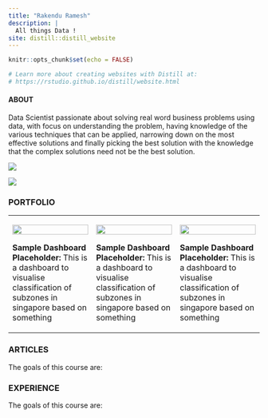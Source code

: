 ```yaml
---
title: "Rakendu Ramesh"
description: |
  All things Data !
site: distill::distill_website
---
```


```r
knitr::opts_chunk$set(echo = FALSE)

# Learn more about creating websites with Distill at:
# https://rstudio.github.io/distill/website.html

```
#### ABOUT

Data Scientist passionate about solving real word business problems using data, with focus on understanding the problem, having knowledge of the various techniques that can be applied, narrowing down on the most effective solutions and finally picking the best solution with the knowledge that the complex solutions need not be the best solution.

![](image/datascientist.jpg)


<a class="social-icon" href="https://www.linkedin.com/in/rakendu-ramesh/"><i class="fab fa-linkedin-in"></i></a>
<a class="social-icon" href="https://github.com/RakenduR"><i class="fab fa-github"></i></a>
<a class="social-icon" href="https://stackoverflow.com/users/16270975/rakendu"><i class="fab fa-stack-overflow"></i></a>
<a class="social-icon" href="https://community.rstudio.com/u/RakenduR/summary"><i class="fab fa-r-project"></i></a>
<a class="social-icon" href="https://public.tableau.com/app/profile/rakendu5820"><img class="circular_image" src = "image/tableau.jpg"/></a>

### PORTFOLIO

<table>
  <tr>
    <td width=30%>
    [![](image/rdashboard1.png){width=100%}](https://isss608vaproject.shinyapps.io/Choropleth/)
    
    **Sample Dashboard Placeholder:** This is a dashboard to visualise classification of subzones in singapore based on something

    </td>
    <td  width=30%>
    [![](image/rdashboard1.png){width=100%}](https://isss608vaproject.shinyapps.io/Choropleth/)
    
    **Sample Dashboard Placeholder:** This is a dashboard to visualise classification of subzones in singapore based on something
    
    </td>
    <td width=30%>
    [![](image/rdashboard1.png){width=100%}](https://isss608vaproject.shinyapps.io/Choropleth/)
    
    **Sample Dashboard Placeholder:** This is a dashboard to visualise classification of subzones in singapore based on something
    
    </td>
  </tr>
</table>



### ARTICLES

The goals of this course are:

### EXPERIENCE

The goals of this course are: